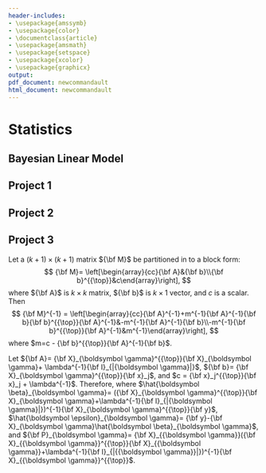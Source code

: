 ```yaml
---
header-includes:
- \usepackage{amssymb}
- \usepackage{color}
- \documentclass{article}
- \usepackage{amsmath}
- \usepackage{setspace}
- \usepackage{xcolor}
- \usepackage{graphicx}
output:
pdf_document: newcommandault
html_document: newcommandault
---
```

<!-- English character -->
\newcommand{\ua}{{\bf a}} 
\newcommand{\uA}{{\bf A}}
\newcommand{\ub}{{\bf b}} 
\newcommand{\uB}{{\bf B}}
\newcommand{\uc}{{\bf c}}
\newcommand{\uC}{{\bf C}}
\newcommand{\ud}{{\bf d}} 
\newcommand{\uD}{{\bf D}}
\newcommand{\ue}{{\bf e}}
\newcommand{\uE}{{\bf E}}
\newcommand{\uf}{{\bf f}}
\newcommand{\uF}{{\bf F}}
\newcommand{\ug}{{\bf g}}
\newcommand{\uG}{{\bf G}}
\newcommand{\uh}{{\bf h}}
\newcommand{\uH}{{\bf H}} 
\newcommand{\ui}{{\bf i}}
\newcommand{\uI}{{\bf I}} 
\newcommand{\uj}{{\bf j}}
\newcommand{\uJ}{{\bf J}}
\newcommand{\uk}{{\bf k}}
\newcommand{\uK}{{\bf K}}
\newcommand{\ul}{{\bf l}}
\newcommand{\uL}{{\bf L}}
\newcommand{\um}{{\bf m}} 
\newcommand{\uM}{{\bf M}}
\newcommand{\un}{{\bf n}}
\newcommand{\uN}{{\bf N}}
\newcommand{\uo}{{\bf o}}
\newcommand{\uO}{{\bf O}}
\newcommand{\up}{{\bf p}}
\newcommand{\uP}{{\bf P}}
\newcommand{\uq}{{\bf q}}
\newcommand{\uQ}{{\bf Q}}
\newcommand{\ur}{{\bf r}}
\newcommand{\uR}{{\bf R}}
\newcommand{\us}{{\bf s}}
\newcommand{\uS}{{\bf S}}
\newcommand{\ut}{{\bf t}}
\newcommand{\uT}{{\bf T}}
\newcommand{\uu}{{\bf u}}
\newcommand{\uU}{{\bf U}}
\newcommand{\uv}{{\bf v}}
\newcommand{\uV}{{\bf V}}
\newcommand{\uw}{{\bf w}}
\newcommand{\uW}{{\bf W}}
\newcommand{\ux}{{\bf x}}
\newcommand{\uX}{{\bf X}} 
\newcommand{\uy}{{\bf y}} 
\newcommand{\uY}{{\bf Y}}
\newcommand{\uz}{{\bf z}}
\newcommand{\uZ}{{\bf Z}}
<!-- Greek character -->
\newcommand\ualpha{{\boldsymbol \alpha}}
\newcommand{\ubeta}{{\boldsymbol \beta}} 
\newcommand{\bg}{{\boldsymbol \gamma}}
\newcommand{\bG}{{\boldsymbol \Gamma}}
\newcommand{\udelta}{{\boldsymbol \delta}}
\newcommand{\uDelta}{{\boldsymbol \Delta}}
\newcommand{\uepsilon}{{\boldsymbol \epsilon}}
\newcommand{\uvarepsilon}{{\boldsymbol \varepsilon}}
\newcommand{\uzeta}{{\boldsymbol \zeta}}
\newcommand{\ueta}{{\boldsymbol \eta}} 
\newcommand{\utheta}{{\boldsymbol \theta}}
\newcommand{\uvartheta}{{\boldsymbol \vartheta}}
\newcommand{\uTheta}{{\boldsymbol \Theta}}
\newcommand{\uiota}{{\boldsymbol \iota}}
\newcommand{\ukappa}{{\boldsymbol \kappa}}
\newcommand{\ulambda}{{\boldsymbol \lambda}}
\newcommand{\uLambda}{{\boldsymbol \Lambda}}
\newcommand{\umu}{{\boldsymbol \mu}} 
\newcommand{\unu}{{\boldsymbol \nu}}
\newcommand{\uxi}{{\boldsymbol \xi}}
\newcommand{\uXi}{{\boldsymbol \Xi}}
\newcommand{\uomicron}{{\boldsymbol \omicron}}
\newcommand{\uOmicron}{{\boldsymbol \Omicron}}
\newcommand{\upi}{{\boldsymbol \pi}}
\newcommand{\uPi}{{\boldsymbol \Pi}}
\newcommand{\urho}{{\boldsymbol \rho}}
\newcommand{\uvarrho}{{\boldsymbol \varrho}}
\newcommand{\usigma}{{\boldsymbol \sigma}}
\newcommand{\uSigma}{{\boldsymbol \Sigma}}
\newcommand{\utau}{{\boldsymbol \tau}}
\newcommand{\uupsilon}{{\boldsymbol \upsilon}}
\newcommand{\uUpsilon}{{\boldsymbol \Upsilon}}
\newcommand{\uphi}{{\boldsymbol \phi}}
\newcommand{\uvarphi}{{\boldsymbol \varphi}}
\newcommand{\uPhi}{{\boldsymbol \Phi}}
\newcommand{\uchi}{{\boldsymbol \chi}}
\newcommand{\upsi}{{\boldsymbol \psi}}
\newcommand{\uPsi}{{\boldsymbol \Psi}}
\newcommand{\uomega}{{\boldsymbol\omega}}
\newcommand{\uOmega}{{\boldsymbol\Omega}}
<!-- math sign -->
\newcommand{\0}{{\boldsymbol 0}} 
\newcommand{\1}{{\boldsymbol 1}} 
\newcommand{\T}{{\top}} 
\newcommand{\diag}{{\rm diag}} 
<!-- others -->
\newcommand\nbd{{\rm nbd}}



# Statistics {#stats}

## Bayesian Linear Model

## Project 1

## Project 2

## Project 3
Let a $(k+1)\times (k+1)$ matrix $\uM$ be partitioned in to a block form:
$$
\uM = \left[\begin{array}{cc}\uA&\ub\\\ub^{\T}&c\end{array}\right],
$$
where $\uA$ is $k\times k$ matrix, $\ub$ is $k\times 1$ vector, and $c$ is a scalar. Then
$$
\uM^{-1} = \left[\begin{array}{cc}\uA^{-1}+m^{-1}\uA^{-1}\ub\ub^{\T}\uA^{-1}&-m^{-1}\uA^{-1}\ub\\-m^{-1}\ub^{\T}\uA^{-1}&m^{-1}\end{array}\right],
$$
where $m=c - \ub^{\T}\uA^{-1}\ub$.

Let $\uA = \uX_\bg^{\T}\uX_\bg + \lambda^{-1}\uI_{|\bg|}$, $\ub = \uX_\bg^{\T}\ux_j$, and $c = \ux_j^{\T}\ux_j + \lambda^{-1}$.
\begin{eqnarray*}
\hat\ubeta_{\bg^{+j}} &=& (\uX_{\bg^{+j}}^{\T}\uX_{\bg^{+j}}+\lambda^{-1}\uI_{|{\bg^{+j}}|})^{-1}\uX_{\bg^{+j}}^{\T}\uy\\
&=&\left[\begin{array}{cc} \uX_\bg^{\T}\uX_\bg + \lambda^{-1}\uI_{|\bg|} & \uX_\bg^{\T}\ux_j \\ \ux_j^{\T}\uX_\bg & \ux_j^{\T}\ux_j + \lambda^{-1} \end{array}\right]^{-1}\left[\begin{array}{c}\uX_\bg^{\T}\\\ux_j^{\T}\end{array}\right]\uy\\
&=&\left[\begin{array}{cc}\uA&\ub\\\ub^{\T}&c\end{array}\right]^{-1}\left[\begin{array}{c}\uX_\bg^{\T}\\\ux_j^{\T}\end{array}\right]\uy\\
&=&\left[\begin{array}{cc}\uA^{-1}+m^{-1}\uA^{-1}\ub\ub^{\T}\uA^{-1}&-m^{-1}\uA^{-1}\ub\\-m^{-1}\ub^{\T}\uA^{-1}&m^{-1}\end{array}\right]^{-1}\left[\begin{array}{c}\uX_\bg^{\T}\\\ux_j^{\T}\end{array}\right]\uy
\end{eqnarray*}
Therefore, 
\begin{eqnarray*}
m &=& \ux_j\ux_j^{\T}+\lambda^{-1} - \ux_j^{\T}\uX_\bg(\uX_\bg^{\T}\uX_\bg + \lambda^{-1}\uI_{|\bg|})^{-1}\uX_\bg\ux_j\\
&=& \lambda^{-1} + \ux_j(\uI_n - \uX_\bg(\uX_\bg^{\T}\uX_\bg + \lambda^{-1}\uI_{|\bg|})^{-1}\uX_\bg^{\T})\ux_j^{\T}\\
&=& \lambda^{-1} + \ux_j(\uI_n - \uP_\bg)\ux_j^{\T}\\
\hat\beta_j &=& (-m^{-1}\ub^{\T}\uA^{-1}\uX_\bg^{\T} + m^{-1}\ux_j^{\T})\uy\\
&=&m^{-1}(\ux_j^{\T} - \ub^{\T}\uA^{-1}\uX_\bg^{\T})\uy\\
&=& m^{-1}(\ux_j^{\T} - \ux_j^{\T}\uX_\bg(\uX_\bg^{\T}\uX_\bg + \lambda^{-1}\uI_{|\bg|})^{-1}\uX_\bg^{\T})\uy\\
&=& m^{-1}\ux_j^{\T}(\uI_n - \uX_\bg(\uX_\bg^{\T}\uX_\bg + \lambda^{-1}\uI_{|\bg|})^{-1}\uX_\bg^{\T})\uy\\
&=& m^{-1}\ux_j^{\T}(\uy- \uX_\bg(\uX_\bg^{\T}\uX_\bg + \lambda^{-1}\uI_{|\bg|})^{-1}\uX_\bg^{\T}\uy)\\
&=& m^{-1}\ux_j^{\T}(\uy- \uX_\bg\hat\ubeta_\bg)\\
&=& \frac{\ux_j^{\T}\hat\uepsilon_\bg}{\lambda^{-1} + \ux_j(\uI_n - \uP_\bg)\ux_j^{\T}},
\end{eqnarray*}
where $\hat\ubeta_\bg = (\uX_\bg^{\T}\uX_\bg+\lambda^{-1}\uI_{|\bg|})^{-1}\uX_\bg^{\T}\uy$, $\hat\uepsilon_\bg = \uy -\uX_\bg\hat\ubeta_\bg$, and $\uP_\bg = \uX_{\bg}(\uX_{\bg}^{\T}\uX_{\bg}+\lambda^{-1}\uI_{|{\bg}|})^{-1}\uX_{\bg}^{\T}$. 